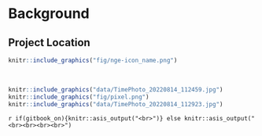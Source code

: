 

# Background


## Project Location

```r
knitr::include_graphics("fig/nge-icon_name.png")
```

<br>

```r
knitr::include_graphics("data/TimePhoto_20220814_112459.jpg")
knitr::include_graphics("fig/pixel.png")
knitr::include_graphics("data/TimePhoto_20220814_112923.jpg")
```


`r if(gitbook_on){knitr::asis_output("<br>")} else knitr::asis_output("<br><br><br><br>")`
